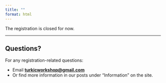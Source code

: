 ```yaml
---
title: ""
format: html
---
```


The registration is closed for now.



<!-- Registration for **TU+ 11 (MIT • April 11–12, 2026)** is **free**.
All participants (speakers, poster presenters, and attendees) are welcome without registration fees.

::: callout-tip
If you need an **invitation/visa letter**, please register first and then email us at **[turkicworkshop@gmail.com](mailto:turkicworkshop@gmail.com)** with your registration confirmation.
:::

---

## How to Register

1. Fill out the online registration form: **[Registration Form](#)**
2. Receive a confirmation email. Save it for on-site check-in.

---

## Important Notes

- Registration ensures we have your information for **access control, communication, and logistics**.
- Even though it’s free, **please register as early as possible** to help us plan room capacity, catering, and materials.
- If your institution requires an invoice or you need payment for associated travel etc., contact us at **turkicworkshop@gmail.com**.

---

## Accessibility

We aim to make TU+ accessible. If you have needs (step-free access, seating, captioning, dietary restrictions), indicate them in the form or email **turkicworkshop@gmail.com**. We'll follow up to accommodate.

---

## Code of Conduct

By registering, you agree to abide by the **[Code of Conduct](code-of-conduct.html)**.   -->

---

## Questions?

For any registration-related questions:

- Email **[turkicworkshop@gmail.com](mailto:turkicworkshop@gmail.com)**
- Or find more information in our posts under “Information” on the site.
